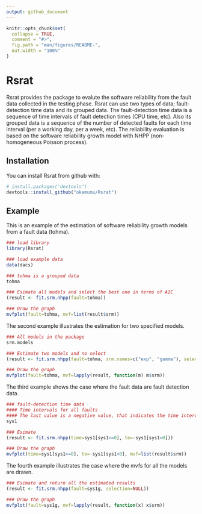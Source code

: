 ```yaml
---
output: github_document
---
```


<!-- README.md is generated from README.Rmd. Please edit that file -->

```r
knitr::opts_chunk$set(
  collapse = TRUE,
  comment = "#>",
  fig.path = "man/figures/README-",
  out.width = "100%"
)
```
# Rsrat

Rsrat provides the package to evalute the software reliability from the fault data collected in the testing phase. Rsrat can use two types of data; fault-detection time data and its grouped data. The fault-detection time data is a sequence of time intervals of fault detection times (CPU time, etc). Also its grouped data is a sequence of the number of detected faults for each time interval (per a working day, per a week, etc). The reliability evaluation is based on the software reliability growth model with NHPP (non-homogeneous Poisson process). 

## Installation

You can install Rsrat from github with:

```r
# install.packages("devtools")
devtools::install_github("okamumu/Rsrat")
```

## Example

This is an example of the estimation of software reliability growth models from a fault data (tohma). 

```r
### load library
library(Rsrat)

### load example data
data(dacs)

### tohma is a grouped data
tohma

### Esimate all models and select the best one in terms of AIC
(result <- fit.srm.nhpp(fault=tohma))

### Draw the graph 
mvfplot(fault=tohma, mvf=list(result$srm))
```

The second example illustrates the estimation for two specified models.

```r
### All models in the package
srm.models

### Estimate two models and no select
(result <- fit.srm.nhpp(fault=tohma, srm.names=c("exp", "gamma"), selection=NULL))

### Draw the graph
mvfplot(fault=tohma, mvf=lapply(result, function(m) m$srm))
```

The third example shows the case where the fault data are fault detection data.

```r
### fault-detection time data
#### Time intervals for all faults
#### The last value is a negative value, that indicates the time interval in which there is no fault detection after the last fault detection.
sys1

### Esimate
(result <- fit.srm.nhpp(time=sys1[sys1>=0], te=-sys1[sys1<0]))

### Draw the graph
mvfplot(time=sys1[sys1>=0], te=-sys1[sys1<0], mvf=list(result$srm))
```

The fourth example illustrates the case where the mvfs for all the models are drawn.

```r
### Esimate and return all the estimated results
(result <- fit.srm.nhpp(fault=sys1g, selection=NULL))

### Draw the graph
mvfplot(fault=sys1g, mvf=lapply(result, function(x) x$srm))
```
